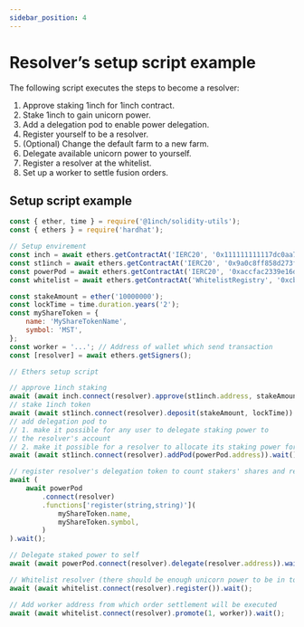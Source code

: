 ```yaml
---
sidebar_position: 4
---
```


# Resolver’s setup script example

The following script executes the steps to become a resolver:

1. Approve staking 1inch for 1inch contract.
2. Stake 1inch to gain unicorn power.
3. Add a delegation pod to enable power delegation.
4. Register yourself to be a resolver.
5. (Optional) Change the default farm to a new farm.
6. Delegate available unicorn power to yourself.
7. Register a resolver at the whitelist.
8. Set up a worker to settle fusion orders.

## Setup script example

```jsx
const { ether, time } = require('@1inch/solidity-utils');
const { ethers } = require('hardhat');

// Setup envirement
const inch = await ethers.getContractAt('IERC20', '0x111111111117dc0aa78b770fa6a738034120c302');
const st1inch = await ethers.getContractAt('IERC20', '0x9a0c8ff858d273f57072d714bca7411d717501d7');
const powerPod = await ethers.getContractAt('IERC20', '0xaccfac2339e16dc80c50d2fa81b5c2b049b4f947');
const whitelist = await ethers.getContractAt('WhitelistRegistry', '0xcb8308fcB7BC2f84ed1bEa2C016991D34de5cc77');

const stakeAmount = ether('10000000');
const lockTime = time.duration.years('2');
const myShareToken = {
    name: 'MyShareTokenName',
    symbol: 'MST',
};
const worker = '...'; // Address of wallet which send transaction
const [resolver] = await ethers.getSigners();

// Ethers setup script

// approve 1inch staking
await (await inch.connect(resolver).approve(st1inch.address, stakeAmount));
// stake 1inch token
await (await st1inch.connect(resolver).deposit(stakeAmount, lockTime)).wait();
// add delegation pod to
// 1. make it possible for any user to delegate staking power to
// the resolver's account
// 2. make it possible for a resolver to allocate its staking power for itself
await (await st1inch.connect(resolver).addPod(powerPod.address)).wait();

// register resolver's delegation token to count stakers' shares and rewards
await (
    await powerPod
        .connect(resolver)
        .functions['register(string,string)'](
            myShareToken.name,
            myShareToken.symbol,
        )
).wait();

// Delegate staked power to self
await (await powerPod.connect(resolver).delegate(resolver.address)).wait();

// Whitelist resolver (there should be enough unicorn power to be in top 5)
await (await whitelist.connect(resolver).register()).wait();

// Add worker address from which order settlement will be executed
await (await whitelist.connect(resolver).promote(1, worker)).wait();
```
